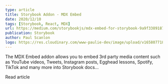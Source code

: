 ```yaml
---
type: article
title: Storybook Addon - MDX Embed
date: 2020/12/10
tags: [Storybook, React, MDX]
url: https://medium.com/storybookjs/mdx-embed-for-storybook-9a9f33891875
publication: Storybook
author: Paul Scanlon
logo: https://res.cloudinary.com/www-paulie-dev/image/upload/v1658077183/paulie.dev/Logos/storybook-logo_xkoacl.png
---
```


The MDX Embed addon allows you to embed 3rd party media content such as YouTube videos, Tweets, Instagram posts, Egghead
lessons, Spotify, TikTok and many more into Storybook docs...

<MarkdownCtaLink href="https://medium.com/storybookjs/mdx-embed-for-storybook-9a9f33891875">
  Read article
</MarkdownCtaLink>
